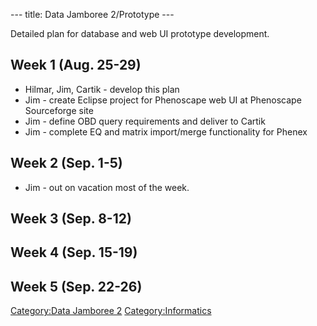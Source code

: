 ---
title: Data Jamboree 2/Prototype
---

Detailed plan for database and web UI prototype development.

==Week 1 (Aug. 25-29)==
* Hilmar, Jim, Cartik - develop this plan
* Jim - create Eclipse project for Phenoscape web UI at Phenoscape Sourceforge site
* Jim - define OBD query requirements and deliver to Cartik
* Jim - complete EQ and matrix import/merge functionality for Phenex

==Week 2 (Sep. 1-5)==
* Jim - out on vacation most of the week.

==Week 3 (Sep. 8-12)==

==Week 4 (Sep. 15-19)==

==Week 5 (Sep. 22-26)==

[[Category:Data Jamboree 2]]
[[Category:Informatics]]
